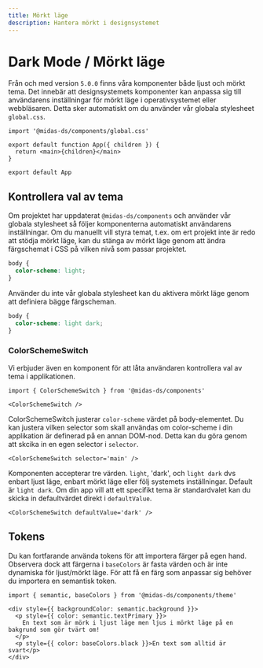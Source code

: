 ```yaml
---
title: Mörkt läge
description: Hantera mörkt i designsystemet
---
```



# Dark Mode / Mörkt läge

Från och med version `5.0.0` finns våra komponenter både ljust och mörkt tema. Det innebär att designsystemets komponenter kan anpassa sig till användarens inställningar för mörkt läge i operativsystemet eller webbläsaren. Detta sker automatiskt om du använder vår globala stylesheet `global.css`.

```tsx {1} title="App.tsx (rootfilen i din app)"
import '@midas-ds/components/global.css'

export default function App({ children }) {
  return <main>{children}</main>
}

export default App
```

## Kontrollera val av tema

Om projektet har uppdaterat `@midas-ds/components` och använder vår globala stylesheet så följer komponenterna automatiskt användarens inställningar. Om du manuellt vill styra temat, t.ex. om ert projekt inte är redo att stödja mörkt läge, kan du stänga av mörkt läge genom att ändra färgschemat i CSS på vilken nivå som passar projektet.

```css {2}
body {
  color-scheme: light;
}
```

Använder du inte vår globala stylesheet kan du aktivera mörkt läge genom att definiera bägge färgscheman.

```css {2}
body {
  color-scheme: light dark;
}
```

### ColorSchemeSwitch

Vi erbjuder även en komponent för att låta användaren kontrollera val av tema i applikationen.

```tsx
import { ColorSchemeSwitch } from '@midas-ds/components'
```

```tsx
<ColorSchemeSwitch />
```

<div className='card'>
  <ColorSchemeSwitch selector='#dark-mode-target' />
  <div id='dark-mode-target' />
</div>

ColorSchemeSwitch justerar `color-scheme` värdet på body-elementet. Du kan justera vilken selector som skall användas om color-scheme i din applikation är definerad på en annan DOM-nod. Detta kan du göra genom att skcika in en egen selector i `selector`.

```tsx
<ColorSchemeSwitch selector='main' />
```

Komponenten accepterar tre värden. `light`, 'dark', och `light dark` dvs enbart ljust läge, enbart mörkt läge eller följ systemets inställningar. Default är `light dark`. Om din app vill att ett specifikt tema är standardvalet kan du skicka in defaultvärdet direkt i `defaultValue`.

```tsx
<ColorSchemeSwitch defaultValue='dark' />
```

## Tokens

Du kan fortfarande använda tokens för att importera färger på egen hand. Observera dock att färgerna i `baseColors` är fasta värden och är inte dynamiska för ljust/mörkt läge. För att få en färg som anpassar sig behöver du importera en semantisk token.

```tsx
import { semantic, baseColors } from '@midas-ds/components/theme'
```

```tsx {1,2,5}
<div style={{ backgroundColor: semantic.background }}>
  <p style={{ color: semantic.textPrimary }}>
    En text som är mörk i ljust läge men ljus i mörkt läge på en bakgrund som gör tvärt om!
  </p>
  <p style={{ color: baseColors.black }}>En text som alltid är svart</p>
</div>
```
